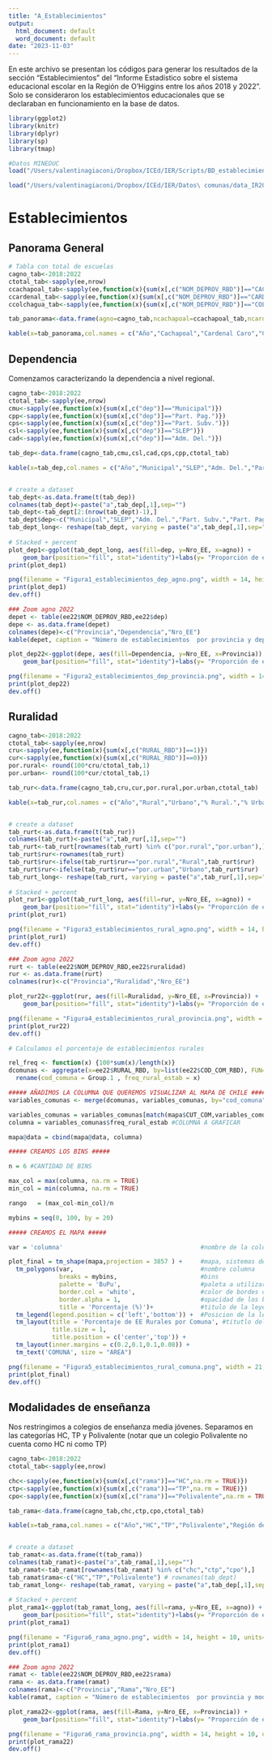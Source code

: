 ```yaml
---
title: "A_Establecimientos"
output:
  html_document: default
  word_document: default
date: "2023-11-03"
---
```


En este archivo se presentan los códigos para generar los resultados de la sección "Establecimientos" del "Informe Estadístico sobre el sistema educacional escolar en la Región de O'Higgins entre los años 2018 y 2022". Solo se consideraron los establecimientos educacionales que se declaraban en funcionamiento en la base de datos. 

```r
library(ggplot2)
library(knitr)
library(dplyr)
library(sp)
library(tmap)

#Datos MINEDUC
load("/Users/valentinagiaconi/Dropbox/ICEd/IER/Scripts/BD_establecimiento.RData")

load("/Users/valentinagiaconi/Dropbox/ICEd/IER/Datos\ comunas/data_IR2022.RData")
```

# Establecimientos

## Panorama General

```r
# Tabla con total de escuelas
cagno_tab<-2018:2022
ctotal_tab<-sapply(ee,nrow)
ccachapoal_tab<-sapply(ee,function(x){sum(x[,c("NOM_DEPROV_RBD")]=="CACHAPOAL")})
ccardenal_tab<-sapply(ee,function(x){sum(x[,c("NOM_DEPROV_RBD")]=="CARDENAL CARO")})
ccolchagua_tab<-sapply(ee,function(x){sum(x[,c("NOM_DEPROV_RBD")]=="COLCHAGUA")})

tab_panorama<-data.frame(agno=cagno_tab,ncachapoal=ccachapoal_tab,ncardenal=ccardenal_tab,ncolchagua=ccolchagua_tab,total=ctotal_tab)

kable(x=tab_panorama,col.names = c("Año","Cachapoal","Cardenal Caro","Colchagua","Región de O'Higgins"), caption = "Número de establecimientos en la región y en cada provincia de la Región de O'Higgins")

```

## Dependencia

Comenzamos caracterizando la dependencia a nivel regional.

```r
cagno_tab<-2018:2022
ctotal_tab<-sapply(ee,nrow)
cmu<-sapply(ee,function(x){sum(x[,c("dep")]=="Municipal")})
cpp<-sapply(ee,function(x){sum(x[,c("dep")]=="Part. Pag.")})
cps<-sapply(ee,function(x){sum(x[,c("dep")]=="Part. Subv.")})
csl<-sapply(ee,function(x){sum(x[,c("dep")]=="SLEP")})
cad<-sapply(ee,function(x){sum(x[,c("dep")]=="Adm. Del.")})

tab_dep<-data.frame(cagno_tab,cmu,csl,cad,cps,cpp,ctotal_tab)

kable(x=tab_dep,col.names = c("Año","Municipal","SLEP","Adm. Del.","Part. Subv.","Part. Pag.","Región de O'Higgins"), caption = "Número de establecimientos  por tipo de dependencia en la Región de O'Higgins.")


# create a dataset
tab_dept<-as.data.frame(t(tab_dep))
colnames(tab_dept)<-paste("a",tab_dep[,1],sep="")
tab_dept<-tab_dept[2:(nrow(tab_dept)-1),]
tab_dept$dep<-c("Municipal","SLEP","Adm. Del.","Part. Subv.","Part. Pag.") # rownames(tab_dept)
tab_dept_long<- reshape(tab_dept, varying = paste("a",tab_dep[,1],sep=""),v.names = "Nro_EE", timevar = "agno",times=tab_dep[,1],direction = "long")
  
# Stacked + percent
plot_dep1<-ggplot(tab_dept_long, aes(fill=dep, y=Nro_EE, x=agno)) + 
    geom_bar(position="fill", stat="identity")+labs(y= "Proporción de establecimientos", x = "Año",fill = "Dependencia")
print(plot_dep1)

png(filename = "Figura1_establecimientos_dep_agno.png", width = 14, height = 10, units="cm", res=300)
print(plot_dep1)
dev.off()

### Zoom agno 2022
depet <- table(ee22$NOM_DEPROV_RBD,ee22$dep)
depe <- as.data.frame(depet)
colnames(depe)<-c("Provincia","Dependencia","Nro_EE")
kable(depet, caption = "Número de establecimientos  por provincia y dependencia en la Región de O'Higgins durante el año 2022.")

plot_dep22<-ggplot(depe, aes(fill=Dependencia, y=Nro_EE, x=Provincia)) + 
    geom_bar(position="fill", stat="identity")+labs(y= "Proporción de establecimientos", x = "Provincia",fill = "Dependencia")

png(filename = "Figura2_establecimientos_dep_provincia.png", width = 14, height = 10, units="cm", res=300)
print(plot_dep22)
dev.off()


```


## Ruralidad

```r
cagno_tab<-2018:2022
ctotal_tab<-sapply(ee,nrow)
cru<-sapply(ee,function(x){sum(x[,c("RURAL_RBD")]==1)})
cur<-sapply(ee,function(x){sum(x[,c("RURAL_RBD")]==0)})
por.rural<- round(100*cru/ctotal_tab,1)
por.urban<- round(100*cur/ctotal_tab,1)

tab_rur<-data.frame(cagno_tab,cru,cur,por.rural,por.urban,ctotal_tab)

kable(x=tab_rur,col.names = c("Año","Rural","Urbano","% Rural.","% Urbano","Región de O'Higgins"), caption = "Número y porcentaje de establecimientos por ruralidad en la Región de O'Higgins.")


# create a dataset
tab_rurt<-as.data.frame(t(tab_rur))
colnames(tab_rurt)<-paste("a",tab_rur[,1],sep="")
tab_rurt<-tab_rurt[rownames(tab_rurt) %in% c("por.rural","por.urban"),]
tab_rurt$rur<-rownames(tab_rurt)
tab_rurt$rur<-ifelse(tab_rurt$rur=="por.rural","Rural",tab_rurt$rur)
tab_rurt$rur<-ifelse(tab_rurt$rur=="por.urban","Urbano",tab_rurt$rur)
tab_rurt_long<- reshape(tab_rurt, varying = paste("a",tab_rur[,1],sep=""),v.names = "Nro_EE", timevar = "agno",times=tab_rur[,1],direction = "long")
  
# Stacked + percent
plot_rur1<-ggplot(tab_rurt_long, aes(fill=rur, y=Nro_EE, x=agno)) + 
    geom_bar(position="fill", stat="identity")+labs(y= "Proporción de establecimientos", x = "Año",fill = "Ruralidad")
print(plot_rur1)

png(filename = "Figura3_establecimientos_rural_agno.png", width = 14, height = 10, units="cm", res=300)
print(plot_rur1)
dev.off()

### Zoom agno 2022
rurt <- table(ee22$NOM_DEPROV_RBD,ee22$ruralidad)
rur <- as.data.frame(rurt)
colnames(rur)<-c("Provincia","Ruralidad","Nro_EE")

plot_rur22<-ggplot(rur, aes(fill=Ruralidad, y=Nro_EE, x=Provincia)) + 
    geom_bar(position="fill", stat="identity")+labs(y= "Proporción de establecimientos", x = "Provincia",fill = "Ruralidad")

png(filename = "Figura4_establecimientos_rural_provincia.png", width = 14, height = 10, units="cm", res=300)
print(plot_rur22)
dev.off()

```



```r
# Calculamos el porcentaje de establecimientos rurales

rel_freq <- function(x) {100*sum(x)/length(x)}
dcomunas <- aggregate(x=ee22$RURAL_RBD, by=list(ee22$COD_COM_RBD), FUN=rel_freq) %>%
  rename(cod_comuna = Group.1 , freq_rural_estab = x)

##### AÑADIMOS LA COLUMNA QUE QUEREMOS VISUALIZAR AL MAPA DE CHILE #####
variables_comunas <- merge(dcomunas, variables_comunas, by="cod_comuna")

variables_comunas = variables_comunas[match(mapa$CUT_COM,variables_comunas$cod_comuna),] #REORDENAMOS LOS DATOS SEGUN LOS DATOS GEOESPACIALES
columna = variables_comunas$freq_rural_estab #COLUMNA A GRAFICAR

mapa@data = cbind(mapa@data, columna)

##### CREAMOS LOS BINS #####

n = 6 #CANTIDAD DE BINS

max_col = max(columna, na.rm = TRUE)
min_col = min(columna, na.rm = TRUE)

rango   = (max_col-min_col)/n

mybins = seq(0, 100, by = 20)

##### CREAMOS EL MAPA #####

var = 'columna'                                      #nombre de la columna que a?adimos a los datos geoespaciales, por defecto es columna

plot_final = tm_shape(mapa,projection = 3857 ) +     #mapa, sistemas de coordenadas
  tm_polygons(var,                                   #nombre columna
              breaks = mybins,                       #bins
              palette = 'BuPu',                      #paleta a utilizar
              border.col = 'white',                  #color de bordes de las comunas
              border.alpha = 1,                      #opacidad de los bordes
              title = 'Porcentaje (%)')+             #titulo de la leyenda
  tm_legend(legend.position = c('left','bottom')) +  #Posicion de la leyenda
  tm_layout(title = 'Porcentaje de EE Rurales por Comuna', #titutlo del grafico
            title.size = 1,                                             #escala del titulo
            title.position = c('center','top')) +                       #posicion del titulo
  tm_layout(inner.margins = c(0.2,0.1,0.1,0.08)) +                      #Para aumentar los bordes, bottom,left,top,right
  tm_text('COMUNA', size = "AREA")                                       #A?adimos el texto 'COMUNA' a cada comuna, con size = 'AREA' metodo que al texto de 'COMUNA' le da un tama?o proporcional al area de la comuna

png(filename = "Figura5_establecimientos_rural_comuna.png", width = 21, height = 15, units="cm", res=300)
print(plot_final)
dev.off()


```




## Modalidades de enseñanza

Nos restringimos a colegios de enseñanza media jóvenes. Separamos en las categorías HC, TP y Polivalente (notar que un colegio Polivalente no cuenta como HC ni como TP)

```r

cagno_tab<-2018:2022
ctotal_tab<-sapply(ee,nrow)

chc<-sapply(ee,function(x){sum(x[,c("rama")]=="HC",na.rm = TRUE)})
ctp<-sapply(ee,function(x){sum(x[,c("rama")]=="TP",na.rm = TRUE)})
cpo<-sapply(ee,function(x){sum(x[,c("rama")]=="Polivalente",na.rm = TRUE)})

tab_rama<-data.frame(cagno_tab,chc,ctp,cpo,ctotal_tab)

kable(x=tab_rama,col.names = c("Año","HC","TP","Polivalente","Región de O'Higgins"), caption = "Número de establecimientos  por tipo de modalidad de enseñanza en la Región de O'Higgins .Nos restringimos a colegios con enseñanza media jóvenes.")


# create a dataset
tab_ramat<-as.data.frame(t(tab_rama))
colnames(tab_ramat)<-paste("a",tab_rama[,1],sep="")
tab_ramat<-tab_ramat[rownames(tab_ramat) %in% c("chc","ctp","cpo"),]
tab_ramat$rama<-c("HC","TP","Polivalente") # rownames(tab_dept)
tab_ramat_long<- reshape(tab_ramat, varying = paste("a",tab_dep[,1],sep=""),v.names = "Nro_EE", timevar = "agno",times=tab_rama[,1],direction = "long")
  
# Stacked + percent
plot_rama1<-ggplot(tab_ramat_long, aes(fill=rama, y=Nro_EE, x=agno)) + 
    geom_bar(position="fill", stat="identity")+labs(y= "Proporción de establecimientos", x = "Año",fill = "Rama")
print(plot_rama1)

png(filename = "Figura6_rama_agno.png", width = 14, height = 10, units="cm", res=300)
print(plot_rama1)
dev.off()

### Zoom agno 2022
ramat <- table(ee22$NOM_DEPROV_RBD,ee22$rama)
rama <- as.data.frame(ramat)
colnames(rama)<-c("Provincia","Rama","Nro_EE")
kable(ramat, caption = "Número de establecimientos  por provincia y modalidad de enseñanza en la Región de O'Higgins durante el año 2022. Nos restringimos a colegios con enseñanza media jóvenes.")

plot_rama22<-ggplot(rama, aes(fill=Rama, y=Nro_EE, x=Provincia)) + 
    geom_bar(position="fill", stat="identity")+labs(y= "Proporción de establecimientos", x = "Provincia",fill = "Rama")

png(filename = "Figura6_rama_provincia.png", width = 14, height = 10, units="cm", res=300)
print(plot_rama22)
dev.off()


```





